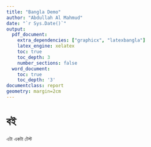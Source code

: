 ```yaml
---
title: "Bangla Demo"
author: "Abdullah Al Mahmud"
date: "`r Sys.Date()`"
output:
  pdf_document:
    extra_dependencies: ["graphicx", "latexbangla"]
    latex_engine: xelatex
    toc: true
    toc_depth: 3
    number_sections: false
  word_document:
    toc: true
    toc_depth: '3'
documentclass: report
geometry: margin=2cm
---
```


\newpage

# বই 

এটা একটা টেস্ট 